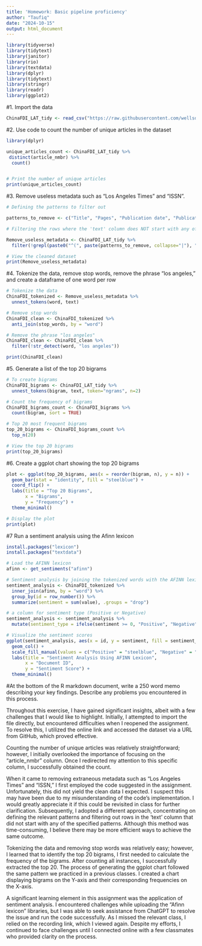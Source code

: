 ```yaml
---
title: 'Homework: Basic pipeline proficiency'
author: "Taufiq"
date: "2024-10-15"
output: html_document
---
```


```r
library(tidyverse)
library(tidytext)
library(janitor)
library(rio)
library(textdata)
library(dplyr)
library(tidytext)
library(stringr)
library(readr)
library(ggplot2)
```

#1. Import the data

```r
ChinaFDI_LAT_tidy <- read_csv("https://raw.githubusercontent.com/wellsdata/CompText_Jour/main/data/ChinaFDI-LAT_tidy.csv")
```


#2. Use code to count the number of unique articles in the dataset
```r
library(dplyr)

unique_articles_count <- ChinaFDI_LAT_tidy %>%
 distinct(article_nmbr) %>%
  count()


# Print the number of unique articles
print(unique_articles_count)

```

#3. Remove useless metadata such as "Los Angeles Times" and "ISSN". 

```r
# Defining the patterns to filter out

patterns_to_remove <- c("Title", "Pages", "Publication date", "Publication subject","ISSN", "Language of publication: English", "Document URL", "Copyright", "Last updated", "Database", "STARTOFARTICLE", "ProQuest document ID","Classification", "https", "--", "People", "Publication info", "Illustration Caption","Identifier /keyword", "Twitter", "[a-zA-Z0-9._%+-]+@[a-zA-Z0-9.-]+\\.[a-zA-Z]{2,}")

# Filtering the rows where the 'text' column does NOT start with any of the specified patterns

Remove_useless_metadata <- ChinaFDI_LAT_tidy %>%
  filter(!grepl(paste0("^(", paste(patterns_to_remove, collapse="|"), ")"), text))

# View the cleaned dataset
print(Remove_useless_metadata)
```



#4. Tokenize the data, remove stop words, remove the phrase "los angeles," and create a dataframe of one word per row

```r
# Tokenize the data 
ChinaFDI_tokenized <- Remove_useless_metadata %>%
  unnest_tokens(word, text)

# Remove stop words
ChinaFDI_clean <- ChinaFDI_tokenized %>%
  anti_join(stop_words, by = "word")

# Remove the phrase "los angeles"
ChinaFDI_clean <- ChinaFDI_clean %>%
  filter(!str_detect(word, "los angeles"))  

print(ChinaFDI_clean)
```

#5. Generate a list of the top 20 bigrams
```r
# To create bigrams 
ChinaFDI_bigrams <- ChinaFDI_LAT_tidy %>%
  unnest_tokens(bigram, text, token="ngrams", n=2)

# Count the frequency of bigrams
ChinaFDI_bigrams_count <- ChinaFDI_bigrams %>%
  count(bigram, sort = TRUE)

# Top 20 most frequent bigrams
top_20_bigrams <- ChinaFDI_bigrams_count %>%
  top_n(20)

# View the top 20 bigrams
print(top_20_bigrams)
```


#6. Create a ggplot chart showing the top 20 bigrams

```r
plot <- ggplot(top_20_bigrams, aes(x = reorder(bigram, n), y = n)) +
  geom_bar(stat = "identity", fill = "steelblue") +
  coord_flip() +  
  labs(title = "Top 20 Bigrams",
       x = "Bigrams",
       y = "Frequency") +
  theme_minimal()

# Display the plot
print(plot)
```

#7 Run a sentiment analysis using the Afinn lexicon

```r
install.packages("lexicon")
install.packages("textdata")
```

```r
# Load the AFINN lexicon
afinn <- get_sentiments("afinn")

# Sentiment analysis by joining the tokenized words with the AFINN lexicon
sentiment_analysis <- ChinaFDI_tokenized %>%
  inner_join(afinn, by = "word") %>%
  group_by(id = row_number()) %>%  
  summarize(sentiment = sum(value), .groups = "drop")

# a column for sentiment type (Positive or Negative)
sentiment_analysis <- sentiment_analysis %>%
  mutate(sentiment_type = ifelse(sentiment >= 0, "Positive", "Negative"))

# Visualize the sentiment scores
ggplot(sentiment_analysis, aes(x = id, y = sentiment, fill = sentiment_type)) +
  geom_col() +
  scale_fill_manual(values = c("Positive" = "steelblue", "Negative" = "firebrick")) + 
  labs(title = "Sentiment Analysis Using AFINN Lexicon",
       x = "Document ID",
       y = "Sentiment Score") +
  theme_minimal()
```

#At the bottom of the R markdown document, write a 250 word memo describing your key findings. Describe any problems you encountered in this process.

Throughout this exercise, I have gained significant insights, albeit with a few challenges that I would like to highlight. Initially, I attempted to import the file directly, but encountered difficulties when I reopened the assignment. To resolve this, I utilized the online link and accessed the dataset via a URL from GitHub, which proved effective.

Counting the number of unique articles was relatively straightforward; however, I initially overlooked the importance of focusing on the "article_nmbr" column. Once I redirected my attention to this specific column, I successfully obtained the count.

When it came to removing extraneous metadata such as "Los Angeles Times" and "ISSN," I first employed the code suggested in the assignment. Unfortunately, this did not yield the clean data I expected. I suspect this may have been due to my misunderstanding of the code's implementation. I would greatly appreciate it if this could be revisited in class for further clarification. Subsequently, I adopted a different approach, concentrating on defining the relevant patterns and filtering out rows in the 'text' column that did not start with any of the specified patterns. Although this method was time-consuming, I believe there may be more efficient ways to achieve the same outcome.

Tokenizing the data and removing stop words was relatively easy; however, I learned that to identify the top 20 bigrams, I first needed to calculate the frequency of the bigrams. After counting all instances, I successfully extracted the top 20. The process of generating the ggplot chart followed the same pattern we practiced in a previous classes. I created a chart displaying bigrams on the Y-axis and their corresponding frequencies on the X-axis.

A significant learning element in this assignment was the application of sentiment analysis. I encountered challenges while uploading the "Afinn lexicon" libraries, but I was able to seek assistance from ChatGPT to resolve the issue and run the code successfully. As I missed the relevant class, I relied on the recording link, which I viewed again. Despite my efforts, I continued to face challenges until I connected online with a few classmates who provided clarity on the process.



